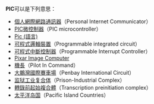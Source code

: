 '''PIC'''可以是下列意思： 
* [[個人網際網路通訊器|個人網際網路通訊器]]（Personal Internet Communicator）
* [[PIC微控制器|PIC微控制器]]（PIC microcontroller）
* [[Pic_(語言)|Pic (語言)]]
* [[可程式邏輯裝置|可程式邏輯裝置]]（Programmable integrated circuit）
* [[可程式中斷控制器|可程式中斷控制器]]（Programmable Interrupt Controller）
* [[Pixar_Image_Computer|Pixar Image Computer]]
* [[機長|機長]]（Pilot In Command）
* [[大鵬灣國際賽車場|大鵬灣國際賽車場]]（Penbay International Circuit） 
* [[监狱工业复合体|监狱工业复合体]]（Prison-Industrial Complex） 
* [[轉錄前起始複合體|轉錄前起始複合體]]（Transcription preinitiation complex）
* [[太平洋岛国|太平洋岛国]]（Pacific Island Countries）
{{disambig|Cat=三字拉丁字母缩写消歧义}}